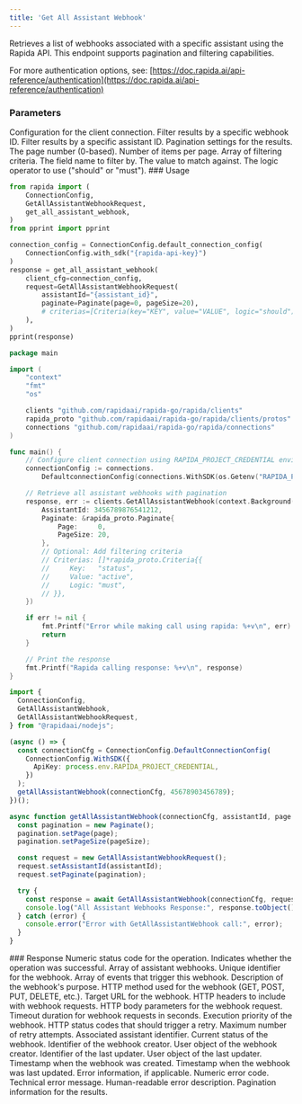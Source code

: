 ```yaml
---
title: 'Get All Assistant Webhook'
---
```

Retrieves a list of webhooks associated with a specific assistant using the Rapida API. This endpoint supports pagination and filtering capabilities.

<Info> For more authentication options, see: [https://doc.rapida.ai/api-reference/authentication](https://doc.rapida.ai/api-reference/authentication) </Info>

### Parameters
<ParamField body="connectionConfig" type="ConnectionConfig" required>
  Configuration for the client connection.
</ParamField>
<ParamField body="request" type="GetAllAssistantWebhookRequest" required>
  <Expandable>
    <ParamField body="webhookId" type="uint64" optional>
      Filter results by a specific webhook ID.
    </ParamField>
    <ParamField body="assistantId" type="uint64" optional>
      Filter results by a specific assistant ID.
    </ParamField>
    <ParamField body="paginate" type="Paginate" optional>
      Pagination settings for the results.
      <Expandable>
        <ParamField body="page" type="uint32">
          The page number (0-based).
        </ParamField>
        <ParamField body="pageSize" type="uint32">
          Number of items per page.
        </ParamField>
      </Expandable>
    </ParamField>
    <ParamField body="criterias" type="Criteria[]" optional>
      Array of filtering criteria.
      <Expandable>
        <ParamField body="key" type="string">
          The field name to filter by.
        </ParamField>
        <ParamField body="value" type="string">
          The value to match against.
        </ParamField>
        <ParamField body="logic" type="string">
          The logic operator to use ("should" or "must").
        </ParamField>
      </Expandable>
    </ParamField>
  </Expandable>
</ParamField>
### Usage
<CodeGroup>


```python Python
from rapida import (
    ConnectionConfig,
    GetAllAssistantWebhookRequest,
    get_all_assistant_webhook,
)
from pprint import pprint

connection_config = ConnectionConfig.default_connection_config(
    ConnectionConfig.with_sdk("{rapida-api-key}")
)
response = get_all_assistant_webhook(
    client_cfg=connection_config,
    request=GetAllAssistantWebhookRequest(
        assistantId="{assistant_id}",
        paginate=Paginate(page=0, pageSize=20),
        # criterias=[Criteria(key="KEY", value="VALUE", logic="should")],
    ),
)
pprint(response)
```

```go Go
package main

import (
	"context"
	"fmt"
	"os"

	clients "github.com/rapidaai/rapida-go/rapida/clients"
	rapida_proto "github.com/rapidaai/rapida-go/rapida/clients/protos"
	connections "github.com/rapidaai/rapida-go/rapida/connections"
)

func main() {
	// Configure client connection using RAPIDA_PROJECT_CREDENTIAL environment variable
	connectionConfig := connections.
		DefaultconnectionConfig(connections.WithSDK(os.Getenv("RAPIDA_PROJECT_CREDENTIAL")))

	// Retrieve all assistant webhooks with pagination
	response, err := clients.GetAllAssistantWebhook(context.Background(), connectionConfig, &rapida_proto.GetAllAssistantWebhookRequest{
		AssistantId: 3456789876541212,
		Paginate: &rapida_proto.Paginate{
			Page:     0,
			PageSize: 20,
		},
		// Optional: Add filtering criteria
		// Criterias: []*rapida_proto.Criteria{{
		//     Key:   "status",
		//     Value: "active",
		//     Logic: "must",
		// }},
	})

	if err != nil {
		fmt.Printf("Error while making call using rapida: %+v\n", err)
		return
	}

	// Print the response
	fmt.Printf("Rapida calling response: %+v\n", response)
}
```
```typescript NodeJs
import {
  ConnectionConfig,
  GetAllAssistantWebhook,
  GetAllAssistantWebhookRequest,
} from "@rapidaai/nodejs";

(async () => {
  const connectionCfg = ConnectionConfig.DefaultConnectionConfig(
    ConnectionConfig.WithSDK({
      ApiKey: process.env.RAPIDA_PROJECT_CREDENTIAL,
    })
  );
  getAllAssistantWebhook(connectionCfg, 45678903456789);
})();

async function getAllAssistantWebhook(connectionCfg, assistantId, page = 0, pageSize = 20) {
  const pagination = new Paginate();
  pagination.setPage(page);
  pagination.setPageSize(pageSize);

  const request = new GetAllAssistantWebhookRequest();
  request.setAssistantId(assistantId);
  request.setPaginate(pagination);

  try {
    const response = await GetAllAssistantWebhook(connectionCfg, request);
    console.log("All Assistant Webhooks Response:", response.toObject());
  } catch (error) {
    console.error("Error with GetAllAssistantWebhook call:", error);
  }
}

```
</CodeGroup>
### Response
<ParamField body="code" type="int32">
  Numeric status code for the operation.
</ParamField>

<ParamField body="success" type="boolean">
  Indicates whether the operation was successful.
</ParamField>

<ParamField body="data" type="AssistantWebhook[]">
  Array of assistant webhooks.
  <Expandable>
    <ParamField body="id" type="uint64">
      Unique identifier for the webhook.
    </ParamField>
    <ParamField body="assistantEvents" type="string[]">
      Array of events that trigger this webhook.
    </ParamField>
    <ParamField body="description" type="string">
      Description of the webhook's purpose.
    </ParamField>
    <ParamField body="httpMethod" type="string">
      HTTP method used for the webhook (GET, POST, PUT, DELETE, etc.).
    </ParamField>
    <ParamField body="httpUrl" type="string">
      Target URL for the webhook.
    </ParamField>
    <ParamField body="httpHeaders" type="map[string]string">
      HTTP headers to include with webhook requests.
    </ParamField>
    <ParamField body="httpBody" type="map[string]string">
      HTTP body parameters for the webhook request.
    </ParamField>
    <ParamField body="timeoutSecond" type="uint32">
      Timeout duration for webhook requests in seconds.
    </ParamField>
    <ParamField body="executionPriority" type="uint32">
      Execution priority of the webhook.
    </ParamField>
    <ParamField body="retryStatusCodes" type="string[]">
      HTTP status codes that should trigger a retry.
    </ParamField>
    <ParamField body="retryCount" type="uint32">
      Maximum number of retry attempts.
    </ParamField>
    <ParamField body="assistantId" type="uint64">
      Associated assistant identifier.
    </ParamField>
    <ParamField body="status" type="string">
      Current status of the webhook.
    </ParamField>
    <ParamField body="createdBy" type="uint64">
      Identifier of the webhook creator.
    </ParamField>
    <ParamField body="createdUser" type="User">
      User object of the webhook creator.
    </ParamField>
    <ParamField body="updatedBy" type="uint64">
      Identifier of the last updater.
    </ParamField>
    <ParamField body="updatedUser" type="User">
      User object of the last updater.
    </ParamField>
    <ParamField body="createdDate" type="timestamp">
      Timestamp when the webhook was created.
    </ParamField>
    <ParamField body="updatedDate" type="timestamp">
      Timestamp when the webhook was last updated.
    </ParamField>
  </Expandable>
</ParamField>

<ParamField body="error" type="object">
  Error information, if applicable.
  <Expandable>
    <ResponseField name="errorCode" type="uint64">
      Numeric error code.
    </ResponseField>
    <ResponseField name="errorMessage" type="string">
      Technical error message.
    </ResponseField>
    <ResponseField name="humanMessage" type="string">
      Human-readable error description.
    </ResponseField>
  </Expandable>
</ParamField>

<ParamField body="paginated" type="Paginated">
  Pagination information for the results.
</ParamField>
